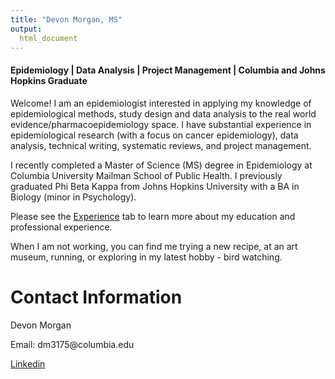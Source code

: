 ```yaml
---
title: "Devon Morgan, MS"
output: 
  html_document 
---
```

#### Epidemiology | Data Analysis | Project Management | Columbia and Johns Hopkins Graduate

Welcome! I am an epidemiologist interested in applying my knowledge of epidemiological methods, study design and data analysis to the real world evidence/pharmacoepidemiology space. I have substantial experience in epidemiological research (with a focus on cancer epidemiology), data analysis, technical writing, systematic reviews, and project management.

I recently completed a Master of Science (MS) degree in Epidemiology at Columbia University Mailman School of Public Health. I previously graduated Phi Beta Kappa from Johns Hopkins University with a BA in Biology (minor in Psychology). 

Please see the [Experience](experience.html) tab to learn more about my education and professional experience. 

When I am not working, you can find me trying a new recipe, at an art museum, running, or exploring in my latest hobby - bird watching.

# Contact Information

Devon Morgan

Email: dm3175@columbia.edu

[Linkedin](https://www.linkedin.com/in/devonmorgan533/)
